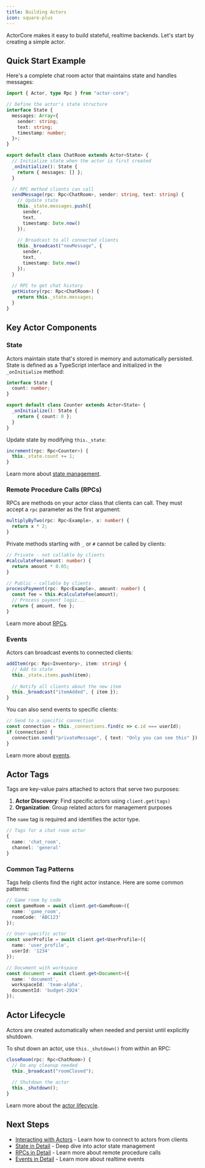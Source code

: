 ```yaml
---
title: Building Actors
icon: square-plus
---
```


ActorCore makes it easy to build stateful, realtime backends. Let's start by creating a simple actor.

## Quick Start Example

Here's a complete chat room actor that maintains state and handles messages:

```typescript chat_room.ts
import { Actor, type Rpc } from "actor-core";

// Define the actor's state structure
interface State {
  messages: Array<{
    sender: string;
    text: string;
    timestamp: number;
  }>;
}

export default class ChatRoom extends Actor<State> {
  // Initialize state when the actor is first created
  _onInitialize(): State {
    return { messages: [] };
  }

  // RPC method clients can call
  sendMessage(rpc: Rpc<ChatRoom>, sender: string, text: string) {
    // Update state
    this._state.messages.push({
      sender,
      text,
      timestamp: Date.now()
    });
    
    // Broadcast to all connected clients
    this._broadcast("newMessage", { 
      sender, 
      text,
      timestamp: Date.now()
    });
  }
  
  // RPC to get chat history
  getHistory(rpc: Rpc<ChatRoom>) {
    return this._state.messages;
  }
}
```

## Key Actor Components

### State

Actors maintain state that's stored in memory and automatically persisted. State is defined as a TypeScript interface and initialized in the `_onInitialize` method:

```typescript
interface State {
  count: number;
}

export default class Counter extends Actor<State> {
  _onInitialize(): State {
    return { count: 0 };
  }
}
```

Update state by modifying `this._state`:

```typescript
increment(rpc: Rpc<Counter>) {
  this._state.count += 1;
}
```

Learn more about [state management](/concepts/state).

### Remote Procedure Calls (RPCs)

RPCs are methods on your actor class that clients can call. They must accept a `rpc` parameter as the first argument:

```typescript
multiplyByTwo(rpc: Rpc<Example>, x: number) {
  return x * 2;
}
```

Private methods starting with `_` or `#` cannot be called by clients:

```typescript
// Private - not callable by clients
#calculateFee(amount: number) {
  return amount * 0.05;
}

// Public - callable by clients
processPayment(rpc: Rpc<Example>, amount: number) {
  const fee = this.#calculateFee(amount);
  // Process payment logic...
  return { amount, fee };
}
```

Learn more about [RPCs](/concepts/rpc).

### Events

Actors can broadcast events to connected clients:

```typescript
addItem(rpc: Rpc<Inventory>, item: string) {
  // Add to state
  this._state.items.push(item);
  
  // Notify all clients about the new item
  this._broadcast("itemAdded", { item });
}
```

You can also send events to specific clients:

```typescript
// Send to a specific connection
const connection = this._connections.find(c => c.id === userId);
if (connection) {
  connection.send("privateMessage", { text: "Only you can see this" });
}
```

Learn more about [events](/concepts/events).

## Actor Tags

Tags are key-value pairs attached to actors that serve two purposes:

1. **Actor Discovery**: Find specific actors using `client.get(tags)`
2. **Organization**: Group related actors for management purposes

The `name` tag is required and identifies the actor type.

```typescript
// Tags for a chat room actor
{
  name: 'chat_room',
  channel: 'general'
}
```

### Common Tag Patterns

Tags help clients find the right actor instance. Here are some common patterns:

```typescript
// Game room by code
const gameRoom = await client.get<GameRoom>({
  name: 'game_room',
  roomCode: 'ABC123'
});

// User-specific actor
const userProfile = await client.get<UserProfile>({
  name: 'user_profile',
  userId: '1234'
});

// Document with workspace
const document = await client.get<Document>({
  name: 'document',
  workspaceId: 'team-alpha',
  documentId: 'budget-2024'
});
```

## Actor Lifecycle

Actors are created automatically when needed and persist until explicitly shutdown.

To shut down an actor, use `this._shutdown()` from within an RPC:

```typescript
closeRoom(rpc: Rpc<ChatRoom>) {
  // Do any cleanup needed
  this._broadcast("roomClosed");
  
  // Shutdown the actor
  this._shutdown();
}
```

Learn more about the [actor lifecycle](/concepts/lifecycle).

## Next Steps

- [Interacting with Actors](/concepts/interacting-with-actors) - Learn how to connect to actors from clients
- [State in Detail](/concepts/state) - Deep dive into actor state management
- [RPCs in Detail](/concepts/rpc) - Learn more about remote procedure calls
- [Events in Detail](/concepts/events) - Learn more about realtime events
